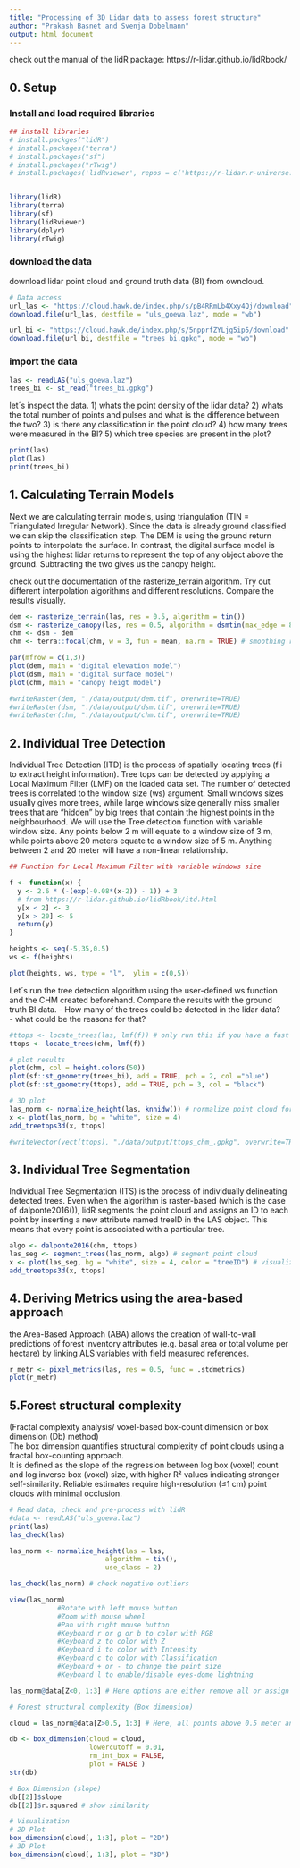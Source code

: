 ```yaml
---
title: "Processing of 3D Lidar data to assess forest structure"
author: "Prakash Basnet and Svenja Dobelmann"
output: html_document
---
```

check out the manual of the lidR package: https://r-lidar.github.io/lidRbook/ 

## 0. Setup

### Install and load required libraries
```r


## install libraries
# install.packges("lidR")
# install.packages("terra")
# install.packages("sf")
# install.packages("rTwig")
# install.packages('lidRviewer', repos = c('https://r-lidar.r-universe.dev'))


library(lidR)
library(terra)
library(sf)
library(lidRviewer)
library(dplyr)
library(rTwig)
```

### download the data
download lidar point cloud and ground truth data (BI) from owncloud. 
```r
# Data access
url_las <- "https://cloud.hawk.de/index.php/s/pB4RRmLb4Xxy4Qj/download"
download.file(url_las, destfile = "uls_goewa.laz", mode = "wb")

url_bi <- "https://cloud.hawk.de/index.php/s/5npprfZYLjg5ip5/download"
download.file(url_bi, destfile = "trees_bi.gpkg", mode = "wb")

```

### import the data 
```r
las <- readLAS("uls_goewa.laz")
trees_bi <- st_read("trees_bi.gpkg")
```
let´s inspect the data. 
1) whats the point density of the lidar data? 
2) whats the total number of points and pulses and what is the difference between the two? 
3) is there any classification in the point cloud? 
4) how many trees were measured in the BI? 
5) which tree species are present in the plot? 
```r
print(las)
plot(las)
print(trees_bi)
```

## 1. Calculating Terrain Models 
Next we are calculating terrain models, using triangulation (TIN = Triangulated Irregular Network). Since the data is already ground classified we can skip the classification step. The DEM is using the ground return points to interpolate the surface. In contrast, the digital surface model is using the highest lidar returns to represent the top of any object above the ground. Subtracting the two gives us the canopy height. 

check out the documentation of the rasterize_terrain algorithm. Try out different interpolation algorithms and different resolutions. Compare the results visually. 
```r

dem <- rasterize_terrain(las, res = 0.5, algorithm = tin())
dsm <- rasterize_canopy(las, res = 0.5, algorithm = dsmtin(max_edge = 8))
chm <- dsm - dem
chm <- terra::focal(chm, w = 3, fun = mean, na.rm = TRUE) # smoothing results 

par(mfrow = c(1,3))
plot(dem, main = "digital elevation model")
plot(dsm, main = "digital surface model")
plot(chm, main = "canopy heigt model")

#writeRaster(dem, "./data/output/dem.tif", overwrite=TRUE)
#writeRaster(dsm, "./data/output/dsm.tif", overwrite=TRUE)
#writeRaster(chm, "./data/output/chm.tif", overwrite=TRUE)
```

## 2. Individual Tree Detection
Individual Tree Detection (ITD) is the process of spatially locating trees (f.i to extract height information). Tree tops can be detected by applying a Local Maximum Filter (LMF) on the loaded data set. The number of detected trees is correlated to the window size (ws) argument. Small windows sizes usually gives more trees, while large windows size generally miss smaller trees that are “hidden” by big trees that contain the highest points in the neighbourhood. We will use the Tree detection function with variable window size. Any points below 2 m will equate to a window size of 3 m, while points above 20 meters equate to a window size of 5 m. Anything between 2 and 20 meter will have a non-linear relationship.

```r
## Function for Local Maximum Filter with variable windows size

f <- function(x) {
  y <- 2.6 * (-(exp(-0.08*(x-2)) - 1)) + 3 
  # from https://r-lidar.github.io/lidRbook/itd.html
  y[x < 2] <- 3
  y[x > 20] <- 5
  return(y)
}

heights <- seq(-5,35,0.5)
ws <- f(heights)

plot(heights, ws, type = "l",  ylim = c(0,5))

```
  
  Let´s run the tree detection algorithm using the user-defined ws function and the CHM created beforehand. Compare the results with the ground truth BI data. 
- How many of the trees could be detected in the lidar data?  
- what could be the reasons for that? 
```r
#ttops <- locate_trees(las, lmf(f)) # only run this if you have a fast computer! 
ttops <- locate_trees(chm, lmf(f)) 

# plot results 
plot(chm, col = height.colors(50))
plot(sf::st_geometry(trees_bi), add = TRUE, pch = 2, col ="blue")
plot(sf::st_geometry(ttops), add = TRUE, pch = 3, col = "black")

# 3D plot
las_norm <- normalize_height(las, knnidw()) # normalize point cloud for this vizualisation 
x <- plot(las_norm, bg = "white", size = 4)
add_treetops3d(x, ttops)

#writeVector(vect(ttops), "./data/output/ttops_chm_.gpkg", overwrite=TRUE)
```

## 3. Individual Tree Segmentation
Individual Tree Segmentation (ITS) is the process of individually delineating detected trees. Even when the algorithm is raster-based (which is the case of dalponte2016()), lidR segments the point cloud and assigns an ID to each point by inserting a new attribute named treeID in the LAS object. This means that every point is associated with a particular tree. 

```r

algo <- dalponte2016(chm, ttops)
las_seg <- segment_trees(las_norm, algo) # segment point cloud
x <- plot(las_seg, bg = "white", size = 4, color = "treeID") # visualize trees
add_treetops3d(x, ttops)
```

## 4. Deriving Metrics using the area-based approach 
the Area-Based Approach (ABA) allows the creation of wall-to-wall predictions of forest inventory attributes (e.g. basal area or total volume per hectare) by linking ALS variables with field measured references.
```r

r_metr <- pixel_metrics(las, res = 0.5, func = .stdmetrics)
plot(r_metr)
```
## 5.Forest structural complexity 
(Fractal complexity analysis/ voxel-based box-count dimension or box dimension (Db) method)  
The box dimension quantifies structural complexity of point clouds using a fractal box-counting approach.   
It is defined as the slope of the regression between log box (voxel) count and log inverse box (voxel) size, 
with higher R² values indicating stronger self-similarity.
Reliable estimates require high-resolution (≤1 cm) point clouds with minimal occlusion.
```r
# Read data, check and pre-process with lidR
#data <- readLAS("uls_goewa.laz")
print(las)
las_check(las) 

las_norm <- normalize_height(las = las, 
                        algorithm = tin(), 
                        use_class = 2)

las_check(las_norm) # check negative outliers

view(las_norm)
            #Rotate with left mouse button
            #Zoom with mouse wheel
            #Pan with right mouse button
            #Keyboard r or g or b to color with RGB
            #Keyboard z to color with Z
            #Keyboard i to color with Intensity
            #Keyboard c to color with Classification
            #Keyboard + or - to change the point size
            #Keyboard l to enable/disable eyes-dome lightning
```


```r

las_norm@data[Z<0, 1:3] # Here options are either remove all or assign all to 0, However...

# Forest structural complexity (Box dimension)

cloud = las_norm@data[Z>0.5, 1:3] # Here, all points above 0.5 meter and only X,Y,z coordinates 

db <- box_dimension(cloud = cloud, 
                    lowercutoff = 0.01, 
                    rm_int_box = FALSE, 
                    plot = FALSE )
str(db)

# Box Dimension (slope)
db[[2]]$slope
db[[2]]$r.squared # show similarity

```
```r

# Visualization
# 2D Plot
box_dimension(cloud[, 1:3], plot = "2D")
# 3D Plot
box_dimension(cloud[, 1:3], plot = "3D")
```

